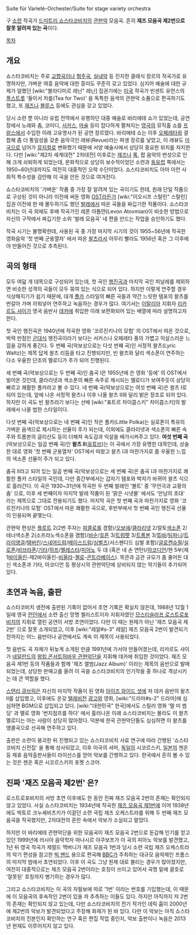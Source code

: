 Suite für Varieté-Orchester/Suite for stage variety orchestra

구 [[소련]] 작곡가 [[드미트리 쇼스타코비치]]의 [[관현악]] 모음곡. 흔히 '''재즈 모음곡 제2번으로 잘못 알려져 있는 곡'''이다.

[[목차]]

== 개요 ==
쇼스타코비치는 주로 [[교향곡]]이나 [[협주곡]], [[실내악]] 등 진지한 클래식 장르의 작곡가로 유명하지만, 가벼운 여흥 음악에 대한 흥미도 꾸준히 갖고 있었다. 심지어 예술에 대한 규제가 덜했던 [wiki:"블라디미르 레닌" 레닌] 집권기에는 [[미국]] 작곡가 빈센트 유먼스의 [[폭스트롯]] '둘이서 차를(Tea for Two)' 을 독특한 음색의 관현악 소품으로 편곡하기도 했고, 또 [[재즈]]나 [[블루스]] 등에도 관심을 갖고 있었다.

당시 소련 뿐 아니라 유럽 전역에서 유행하던 대중 예술로 바리에테 쇼가 있었는데, 공연장에서 노래와 춤, 코미디, [[서커스]], [[마술]] 등이 잡다하게 펼쳐지는 [[영국]]의 뮤직홀 쇼를 [[프랑스]]에서 수입한 이래 고유명사가 된 공연 장르였다. 바리에테 쇼는 이후 [[오페레타]]와 결합해 좀 더 통일성을 갖춘 음악극인 레뷰(Revue)라는 파생 장르를 낳았고, 이 레뷰도 [[미국]]으로 넘어가 [[뮤지컬]]로 변화했기 때문에 서양 예술사에서 상당히 중요한 위치를 차지한다. 다만 [wiki:"제2차 세계대전" 2차대전] 이후로는 [[재즈]]나 [[록]], 팝 음악의 번성으로 인해 크게 쇠퇴하게 되었는데, 문화적으로 상당히 보수적이었던 소련과 [[동유럽]] 쪽에서는 1950~60년대까지도 여전히 대중적인 오락 수단이었다. 쇼스타코비치도 아마 이런 사회적 특수성을 감안해 이 곡을 만든 것으로 여겨진다.

쇼스타코비치의 '가벼운' 작품 중 가장 잘 알려져 있는 곡이기도 한데, 원래 단일 작품으로 구상된 것이 아니라 이전에 써둔 영화 [[OST]]라든가 [wiki:"이오시프 스탈린" 스탈린] 집권 이전에 한 때 몰두하기도 했던 [[발레]]에서 따온 곡들을 짜깁기한 작품이다. 쇼스타코비치는 이 곡 외에도 후배 작곡가인 레폰 아톱먄(Levon Atovmian)이 비슷한 방법으로 자신의 구작에서 짜깁기한 소위 '발레 모음곡' 네 편을 만드는 작업을 승인하기도 했다.

작곡 시기는 불명확한데, 사용된 곡 중 가장 마지막 시기의 것이 1955~56년에 작곡한 영화음악 '첫 번째 군용열차' 에서 따온 [[왈츠]]라서 아무리 빨라도 1956년 혹은 그 이후에야 만들어진 것으로 추측된다.

== 곡의 형태 ==
모두 여덟 개 대목으로 구성되어 있는데, 첫 곡인 [[행진곡]]과 마지막 곡인 피날레를 제외하면 비슷한 성격의 곡들이 모두 묶여 있는 식으로 되어 있다. 하지만 이렇게 연주할 경우 식상해지기가 쉽기 때문에, 대개 [[폴카]] 스타일의 빠른 곡들과 약간 느릿한 템포의 왈츠를 번갈아 가며 끼워넣어 연주하고 녹음하는 경우가 많다. 여기서는 [[이탈리아]] 지휘자 [[리카르도 샤이]]가 영국 음반사 [[데카]]에 취입한 이래 보편화되어 있는 배열에 따라 설명하고자 한다.

첫 곡인 행진곡은 1940년에 작곡한 영화 '코르진키나의 모험' 의 OST에서 따온 것으로, 박력 만점인 [[군대]]식 행진곡이라기 보다는 서커스나 오페레타 풍의 가볍고 익살스러운 느낌을 강하게 풍긴다. 두 번째 곡(악보상으로는 다섯 번째 곡)인 서정적 왈츠(Lyric Waltz)는 제목 답게 왈츠 리듬을 타고 진행되지만, 빈 왈츠와 달리 색소폰이 연주하는 다소 우울한 단조의 멜로디가 주가 되어 진행된다.

세 번째 곡(악보상으로는 두 번째 곡)인 춤곡 I은 1955년에 쓴 영화 '등에' 의 OST에서 빌어온 것인데, 클라리넷과 색소폰의 빠른 속주로 제시되는 멜로디가 보여주듯이 상당히 빠르고 쾌활한 폴카라고 볼 수 있다. 네 번째 곡(악보상으로는 여섯 번째 곡)은 왈츠 I로 되어 있는데, 앞에 나온 서정적 왈츠나 이후 나올 왈츠 II와 달리 밝은 장조로 되어 있다. 하지만 이 곡도 빈 왈츠라기 보다는 선배 [wiki:"표트르 차이콥스키" 차이콥스키]의 발레에서 나올 법한 스타일이다.

다섯 번째 곡(악보상으로는 네 번째 곡)인 작은 폴카(Little Polka)는 실로폰이 특유의 가벼운 음색으로 제시하는 선율이 주가 되는데, 이외에도 클라리넷과 색소폰의 빠른 속주와 트롬본의 글리산도 등이 더해져 속도감과 익살을 배가시켜주고 있다. '''여섯 번째 곡'''(악보상으로는 일곱 번째 곡)인 '''왈츠 II'''([http://www.youtube.com/watch?v=mmCnQDUSO4I 유튜브])는 이 곡에서 가장 유명한 대목인데, 상술한 대로 영화 '첫 번째 군용열차' OST에서 따왔고 왈츠 I과 마찬가지로 좀 우울한 느낌의 색소폰 선율이 주가 되고 있다.

춤곡 II라고 되어 있는 일곱 번째 곡(악보상으로는 세 번째 곡)은 춤곡 I과 마찬가지로 쾌활한 폴카 스타일의 곡인데, 다만 중간부에서는 갑자기 템포와 박자가 바뀌어 왈츠 식으로 흘러간다. 이 곡은 1930~31년에 작곡한 두 번째 발레인 '볼트' 중 '무언극과 교황의 춤' 으로, 이후 세 번째이자 마지막 발레 작품이 된 '맑은 시냇물' 에서도 '만남의 초대' 라는 제목으로 그대로 전용되기도 했다. 마지막 곡은 첫 번째 곡과 마찬가지로 영화 '코르진키나의 모험' OST에서 따온 쾌활한 곡으로, 후반부에서 첫 번째 곡인 행진곡 선율이 인용되며 끝맺는다.

관현악 편성은 [[플루트]] 2(2번 주자는 [[피콜로]]를 겸함)/[[오보에]]/[[클라리넷]] 2/알토[[색소폰]] 2/테너색소폰 2(소프라노색소폰을 겸함)/[[바순]]/[[호른]] 3/[[트럼펫]] 3/[[트롬본]] 3/[[튜바]]/[[팀파니]]/[[트라이앵글]]/[[탬버린]]/[[스네어드럼]]/[[베이스드럼]]/[[심벌즈]](서스펜디드 심벌 포함)/[[글로켄슈필]]/[[실로폰]]/[[비브라폰]]/[[기타]]/[[하프]]/[[첼레스타]]/[[피아노]] 두 대 (혹은 네 손 연탄)/[[아코디언]]/현 5부(제1[[바이올린]]-제2바이올린-[[비올라]]-[[첼로]]-[[콘트라베이스]]). 목관과 금관 규모가 좀 줄어든 대신 색소폰과 기타, 아코디언 등 평상시의 관현악단에 상비되지 않는 악기들이 추가되어 있다.

== 초연과 녹음, 출판 ==
쇼스타코비치 생전에 출판된 기록이 없어서 초연 기록은 확실치 않은데, 1988년 12월 1일에 영국 [[런던]]에서 소련 출신 망명 첼리스트이자 지휘자였던 [[므스티슬라프 로스트로포비치]]의 지휘로 열린 공연이 서방 초연이었다. 다만 이 때는 원제가 아닌 '재즈 모음곡 제2번' 으로 잘못 소개되었고, 이후 [wiki:"레알#s-3" 레알] 재즈 모음곡 2번이 발견되기 전까지는 어느 음반이나 공연에서도 계속 이 제목이 사용되었다.

첫 음반도 곡 자체가 뒤늦게 소개된 만큼 1991년에 가서야 만들어졌는데, 리카르도 샤이가 [[네덜란드]]의 [[왕립 콘서트허바우 관현악단]]을 지휘해 데카에 취입한 것이었다. 재즈 모음곡 제1번 등의 작품들과 함께 '재즈 앨범(Jazz Album)' 이라는 제목의 음반으로 발매되었는데, 상당한 판매고를 올려 이 곡을 쇼스타코비치의 인기작들 중 하나로 격상시키는 데 큰 역할을 했다.

[[스탠리 큐브릭]]은 자신의 마지막 작품이 된 영화 [[아이즈 와이드 셧]]에 저 데카 음반의 왈츠 II를 삽입했고, 이후에도 온갖 [[텔레비전]] [[광고]]와 영화, [wiki:"드라마#s-2" 드라마]에 심심하면 BGM으로 삽입되고 있다. [wiki:"대한민국" 한국]에서도 스릴러 영화 '텔 미 썸딩' 과 멜로 영화 '번지점프를 하다' 에서 흘러나온 이래 쇼스타코비치는 몰라도 이 왈츠 멜로디는 아는 사람이 상당히 많아졌다. 덕분에 한국 관현악단들도 심심하면 이 왈츠를 앵콜곡으로 선곡해 연주하고 있다.

출판은 소련이 붕괴한 뒤 진행되고 있는 쇼스타코비치 사료 연구에 따라 간행된 '쇼스타코비치 신전집' 을 통해 성사되었고, 이후 미국의 셔머, [[독일]]의 시코르스키, [[일본]]의 젠온 등 제휴 음악출판사들이 라이선스를 얻어 악보를 간행하고 있다. 한국에서 흔히 볼 수 있는 것은 젠온 혹은 시코르스키의 포켓 스코어.

== 진짜 '재즈 모음곡 제2번' 은? ==
로스트로포비치의 서방 초연 이후에도 한 동안 진짜 재즈 모음곡 2번의 존재는 확인되지 않고 있었다. 사실 쇼스타코비치는 1934년에 작곡한 [[재즈 모음곡 제1번]]에 이어 1938년에도 빅토르 크누셰비츠키가 이끌던 소련 국립 재즈 오케스트라를 위해 두 번째 재즈 모음곡을 작곡했지만, 2차대전의 혼란 속에서 악보가 소실되고 말았다.

하지만 이 바리에테 관현악단을 위한 모음곡이 재즈 모음곡 2번으로 둔갑해 인기를 얻고 있던 1999년에 러시아 음악학자 마나시르 야쿠보프가 이 곡의 피아노 악보를 발견했고, 1년 뒤 영국 작곡가 제럴드 맥버니가 재즈 모음곡 1번과 당시 소련 국립 재즈 오케스트라의 악기 편성을 참고한 [[빅 밴드]] 용으로 편곡해 [[BBC]]가 주최하는 대규모 음악제인 프롬스의 마지막 밤에서 초연되었다. 이후 이 곡도 그냥 원제 대로 불리는 경우가 많아졌지만, 여전히 대중적으로는 재즈 모음곡 2번이라는 호칭이 쓰이고 있어서 곡명 밑에 괄호로 '잘못된' 호칭까지 병기하는 경우가 많다.

그리고 쇼스타코비치는 이 곡의 자필보에 따로 '1번' 이라는 번호를 기입했는데, 이 때문에 이 모음곡의 후속작인 2번이 있을 까 추측하는 이들도 있다. 하지만 아직까지 저 2번의 존재는 확인되지 않고 있는데, 다만 쇼스타코비치의 전기 작가인 데릭 흄이 2000년에 제2번의 악보가 발견되었다고 주장해 화제가 된 바 있다. 다만 이 악보는 아직 쇼스타코비치의 진본인지 확인하는 연구 혹은 편집 작업 중인지, 악보 출판이나 녹음은 2013년 현재도 이루어지지 않고 있다.

